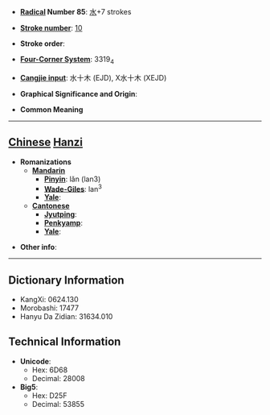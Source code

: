 * '''[[Wiktionary:Chinese radical index| Radical]] Number 85''': [[Wiktionary:Chinese radical index 水|水]]+7 strokes

* '''[[Wiktionary:Chinese total strokes index|Stroke number]]''': [[Wiktionary:Chinese total strokes index 10|10]]

* '''Stroke order''': 

* '''[[Wiktionary:Chinese four corner index|Four-Corner System]]''': 3319<sub>4</sub>

* '''[[Wiktionary:Chinese Cangjie index|Cangjie input]]''': 水十木 (EJD), X水十木 (XEJD)

* '''Graphical Significance and Origin''': 

* '''Common Meaning'''

----

== [[Chinese]] [[Hanzi]] ==

* '''Romanizations'''
** '''[[Mandarin]]'''
*** '''[[Pinyin]]''': lǎn (lan3)
*** '''[[Wade-Giles]]''': lan<sup>3</sup>
*** '''[[Yale]]''': 
** '''[[Cantonese]]'''
*** '''[[Jyutping]]''':
*** '''[[Penkyamp]]''': 
*** '''[[Yale]]''': 

* '''Other info''': 

----

== Dictionary Information ==

* KangXi: 0624.130
* Morobashi: 17477
* Hanyu Da Zidian: 31634.010

== Technical Information ==

* '''Unicode''':
** Hex: 6D68
** Decimal: 28008
* '''Big5''':
** Hex: D25F
** Decimal: 53855